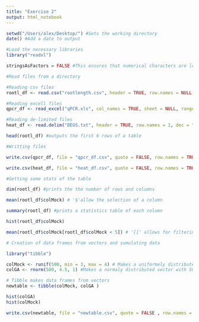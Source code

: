 ```yaml
---
title: "Exercise 2"
output: html_notebook
---
```


```r
setwd("/Users/alex/Desktop/") #Sets the working directory
date() #Add a date to output

#Load the necessary libraries
library("readxl")

stringsAsFactors = FALSE #This ensures that numerical characters are loaded as numerical class values

```

```r
#Read files from a directory

#Reading csv files
rootl_df <- read.csv("rootlength.csv", header = TRUE, row.names = NULL, sep = "," , dec = ".") #check out OS settings for separator and decimal character separator

#Reading excell files
qpcr_df <- read_excel("qPCR.xls", col_names = TRUE, sheet = NULL, range = NULL, col_types = NULL) #You can select the sheet and the range of your excell files.

#Reading de-limited files
heat_df <- read.delim("DEGS.txt", header = TRUE, row.names = 1, dec = ".") #row names option makes it so you can work only with the numerical part of the table. The '1' refers to the first column.
```

```r
head(rootl_df) #outputs the first 6 rows of a table
```

```r
#Writting files

write.csv(qpcr_df, file = "qpcr_df.csv", quote = FALSE, row.names = TRUE) #quote option allows for cells in the table to be 

write.csv(heat_df, file = "heat_df.csv", quote = FALSE, row.names = TRUE) #depending on the type of table you have the names of the rows can be included of not.

```

```r
#Getting some stats of the table

dim(rootl_df) #prints the the number of rows and columns

mean(rootl_df$colMock) # '$'allow the selection of a column

summary(rootl_df) #prints a statistics table of each column

hist(rootl_df$colMock)

mean(rootl_df$colMock[rootl_df$colMock < 5]) # '[]' allows for filtering options. '&' is to chain multiple conditions. '==' equals has to be writen two times to differenciate the variable definition single '='.


```

```r
# Creation of data frames from vectors and sumulating data

library("tibble")

colMock <- runif(500, min = 3, max = 4) # Makes a uniformely distributed vector with 500 samples, with min of 3 and max of 4
colGA <- rnorm(500, 4.5, 1) #Makes a normaly distributed vector with 500 samples, a mean value of 4.5 and variance of 1

# Tibble makes data frames from vectors
newtable <- tibble(colMock, colGA )

hist(colGA)
hist(colMock)

write.csv(newtable, file = "newtable.csv", quote = FALSE , row.names = FALSE )
```



